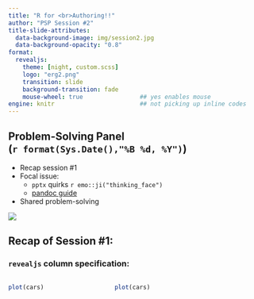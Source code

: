```yaml
---
title: "R for <br>Authoring!!"
author: "PSP Session #2"
title-slide-attributes: 
  data-background-image: img/session2.jpg
  data-background-opacity: "0.8"
format: 
  revealjs:
    theme: [night, custom.scss]
    logo: "erg2.png"
    transition: slide
    background-transition: fade
    mouse-wheel: true                ## yes enables mouse
engine: knitr                        ## not picking up inline codes
---
```


## Problem-Solving Panel <br>(`r format(Sys.Date(),"%B %d, %Y")`)

:::: {layout="[40,60]"}

::: {.first-column}

+   Recap session #1
+   Focal issue: 
    + `pptx` quirks `r emo::ji("thinking_face")`
    + [pandoc guide](https://pandoc.org/MANUAL.html#structuring-the-slide-show)
+   Shared problem-solving

:::

::: {.second-column}
![](img/title1.JPG)
:::

::::

## Recap of Session #1:

### `revealjs` column specification:


:::: {.columns}

::: {.column width="40%"}
```r
plot(cars)

```
:::

::: {.column width="60%"}
```r
plot(cars)
```
:::

::::

